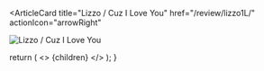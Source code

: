 <ArticleCard
  title="Lizzo / Cuz I Love You"
  href="/review/lizzo1L/"
  actionIcon="arrowRight"
>

![Lizzo / Cuz I Love You](../../images/cd/lizzo1L.png)

</ArticleCard>

  return (
    <>
      {children}
    </>
  );
}